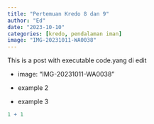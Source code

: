 ```yaml
---
title: "Pertemuan Kredo 8 dan 9"
author: "Ed"
date: "2023-10-10"
categories: [kredo, pendalaman iman]
image: "IMG-20231011-WA0038"
---
```


This is a post with executable code.yang di edit

-   image: "IMG-20231011-WA0038"

-   example 2

-   example 3

```r
1 + 1
```
